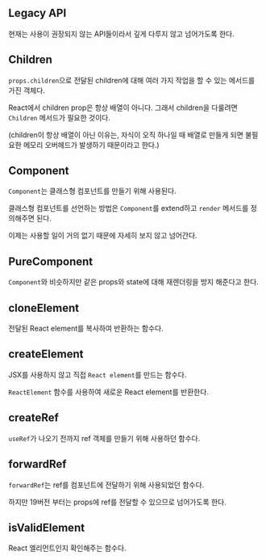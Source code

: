 ## Legacy API

현재는 사용이 권장되지 않는 API들이라서 깊게 다루지 않고 넘어가도록 한다.

## Children

`props.children`으로 전달된 children에 대해 여러 가지 작업을 할 수 있는 메서드를 가진 객체다.

React에서 children prop은 항상 배열이 아니다. 그래서 children을 다룰려면 `Children` 메서드가 필요한 것이다.

(children이 항상 배열이 아닌 이유는, 자식이 오직 하나일 때 배열로 만들게 되면 불필요한 메모리 오버헤드가 발생하기 때문이라고 한다.)

## Component

`Component`는 클래스형 컴포넌트를 만들기 위해 사용된다.

클래스형 컴포넌트를 선언하는 방법은 `Component`를 extend하고 `render` 메서드를 정의해주면 된다.

이제는 사용할 일이 거의 없기 때문에 자세히 보지 않고 넘어간다.

## PureComponent

`Component`와 비슷하지만 같은 props와 state에 대해 재렌더링을 방지 해준다고 한다.

## cloneElement

전달된 React element를 복사하여 반환하는 함수다.

## createElement

JSX를 사용하지 않고 직접 `React element`를 만드는 함수다.

`ReactElement` 함수를 사용하여 새로운 React element를 반환한다.

## createRef

`useRef`가 나오기 전까지 ref 객체를 만들기 위해 사용하던 함수다.

## forwardRef

`forwardRef`는 ref를 컴포넌트에 전달하기 위해 사용되었던 함수다.

하지만 19버전 부터는 props에 ref를 전달할 수 있으므로 넘어가도록 한다.

## isValidElement

React 엘리먼트인지 확인해주는 함수다.
